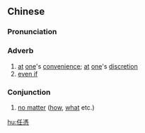 {{also|任凭}}
==Chinese==
{{zh-forms|s=任凭}}

===Pronunciation===
{{zh-pron
|m=rènpíng
|c=jam6 pang4
|mn=qz,xm:līm-pîn/zz:jīm-pîn
|cat=adv
}}

===Adverb===
{{zh-adv}}

# [[at]] [[one]]'s [[convenience]]; [[at]] [[one]]'s [[discretion]]
# [[even if]]

===Conjunction===
{{zh-con}}

# [[no matter]] ([[how]], [[what]] etc.)

[[hu:任憑]]